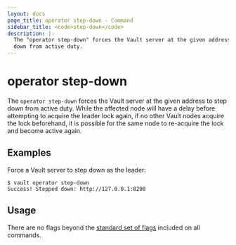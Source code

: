 ```yaml
---
layout: docs
page_title: operator step-down - Command
sidebar_title: <code>step-down</code>
description: |-
  The "operator step-down" forces the Vault server at the given address to step
  down from active duty.
---
```


# operator step-down

The `operator step-down` forces the Vault server at the given address to step
down from active duty. While the affected node will have a delay before
attempting to acquire the leader lock again, if no other Vault nodes acquire the
lock beforehand, it is possible for the same node to re-acquire the lock and
become active again.

## Examples

Force a Vault server to step down as the leader:

```text
$ vault operator step-down
Success! Stepped down: http://127.0.0.1:8200
```

## Usage

There are no flags beyond the [standard set of flags](/docs/commands)
included on all commands.
